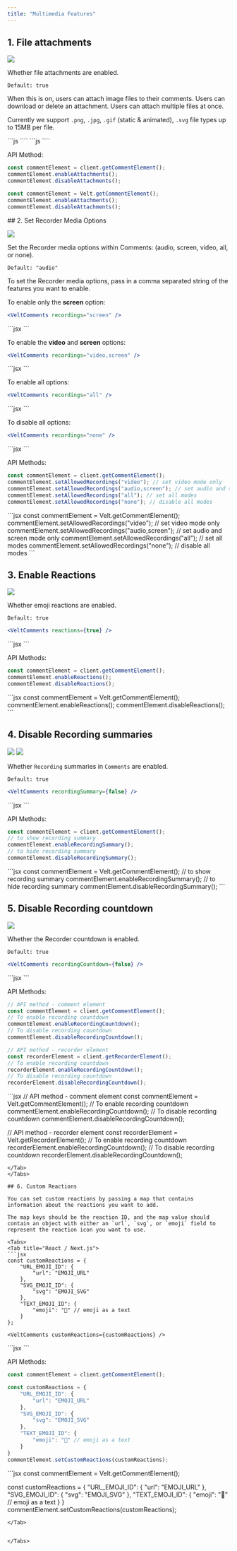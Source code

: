 ```yaml
---
title: "Multimedia Features"
---
```





## 1. File attachments

![](/images/file-attachment.png)

Whether file attachments are enabled.

`Default: true`

When this is on, users can attach image files to their comments. Users can download or delete an attachment. Users can attach multiple files at once.

Currently we support `.png`, `.jpg`, `.gif` (static & animated), `.svg` file types up to 15MB per file.

<Tabs>
<Tab title="React / Next.js">
```js
<VeltComments attachments={true} />
````
</Tab>

<Tab title="Other Frameworks">
```js
<velt-comments attachments="true"></velt-comments>
````
</Tab>

</Tabs>

API Method:
<Tabs>
<Tab title="React / Next.js">
```jsx
const commentElement = client.getCommentElement();
commentElement.enableAttachments();
commentElement.disableAttachments();
```
</Tab>

<Tab title="Other Frameworks">

```jsx
const commentElement = Velt.getCommentElement();
commentElement.enableAttachments();
commentElement.disableAttachments();
```
</Tab>

</Tabs>
## 2. Set Recorder Media Options

![](/images/recorder.png)

Set the Recorder media options within Comments: (audio, screen, video, all, or none).

`Default: "audio"`

To set the Recorder media options, pass in a comma separated string of the features you want to enable. 


To enable only the **screen** option:
<Tabs>
<Tab title="React / Next.js">
```jsx
<VeltComments recordings="screen" />
```
</Tab>

<Tab title="Other Frameworks">
```jsx
<velt-comments recordings="screen"></velt-comments>
```

</Tab>
</Tabs>


To enable the **video** and **screen** options:
<Tabs>
<Tab title="React / Next.js">
```jsx
<VeltComments recordings="video,screen" />
```
</Tab>

<Tab title="Other Frameworks">
```jsx
<velt-comments recordings="video,screen"></velt-comments>
```
</Tab>
</Tabs>


To enable all options:
<Tabs>
<Tab title="React / Next.js">
```jsx
<VeltComments recordings="all" />
```
</Tab>

<Tab title="Other Frameworks">
```jsx
<velt-comments recordings="all"></velt-comments>
```
</Tab>
</Tabs>


To disable all options:
<Tabs>
<Tab title="React / Next.js">
```jsx
<VeltComments recordings="none" />
```
</Tab>

<Tab title="Other Frameworks">
```jsx
<velt-comments recordings="none"></velt-comments>
```
</Tab>
</Tabs>


API Methods:
<Tabs>
<Tab title="React / Next.js">
```jsx
const commentElement = client.getCommentElement();
commentElement.setAllowedRecordings("video"); // set video mode only
commentElement.setAllowedRecordings("audio,screen"); // set audio and screen mode only
commentElement.setAllowedRecordings("all"); // set all modes
commentElement.setAllowedRecordings("none"); // disable all modes
```
</Tab>

<Tab title="Other Frameworks">
```jsx
const commentElement = Velt.getCommentElement();
commentElement.setAllowedRecordings("video"); // set video mode only
commentElement.setAllowedRecordings("audio,screen"); // set audio and screen mode only
commentElement.setAllowedRecordings("all"); // set all modes
commentElement.setAllowedRecordings("none"); // disable all modes
```
</Tab>
</Tabs>



## 3. Enable Reactions
![](/images/reactions.png)

Whether emoji reactions are enabled.

`Default: true`
<Tabs>
<Tab title="React / Next.js">
```jsx
<VeltComments reactions={true} />
```
</Tab>

<Tab title="Other Frameworks">
```jsx
<velt-comments reactions="true"></velt-comments>
```

</Tab>
</Tabs>


API Methods:
<Tabs>
<Tab title="React / Next.js">
```jsx
const commentElement = client.getCommentElement();
commentElement.enableReactions();
commentElement.disableReactions();
```
</Tab>

<Tab title="Other Frameworks">
```jsx
const commentElement = Velt.getCommentElement();
commentElement.enableReactions();
commentElement.disableReactions();
```
</Tab>
</Tabs>



## 4. Disable Recording summaries

![](/images/transcript-comment.png)
![](/images/transcript-summary.png)


Whether `Recording` summaries in `Comments` are enabled.

`Default: true`
<Tabs>
<Tab title="React / Next.js">
```jsx
<VeltComments recordingSummary={false} />
```
</Tab>

<Tab title="Other Frameworks">
```jsx
<velt-comments recording-summary="false"></velt-comments>
```

</Tab>


</Tabs>


API Methods:
<Tabs>
<Tab title="React / Next.js">
```jsx
const commentElement = client.getCommentElement();
// to show recording summary
commentElement.enableRecordingSummary();
// to hide recording summary
commentElement.disableRecordingSummary();
```
</Tab>
<Tab title="Other Frameworks">
```jsx
const commentElement = Velt.getCommentElement();
// to show recording summary
commentElement.enableRecordingSummary();
// to hide recording summary
commentElement.disableRecordingSummary();
```
</Tab>


</Tabs>


## 5. Disable Recording countdown
![](/gifs/recording-countdown.gif)

Whether the Recorder countdown is enabled.

`Default: true`
<Tabs>
<Tab title="React / Next.js">
```jsx
<VeltComments recordingCountdown={false} />
```
</Tab>

<Tab title="Other Frameworks">
```jsx
<velt-comments recording-countdown="false"></velt-comments>
```

</Tab>


</Tabs>


API Methods:
<Tabs>
<Tab title="React / Next.js">

```jsx
// API method - comment element
const commentElement = client.getCommentElement();
// To enable recording countdown
commentElement.enableRecordingCountdown();
// To disable recording countdown
commentElement.disableRecordingCountdown();

// API method - recorder element
const recorderElement = client.getRecorderElement();
// To enable recording countdown
recorderElement.enableRecordingCountdown();
// To disable recording countdown
recorderElement.disableRecordingCountdown();
```
</Tab>

<Tab title="Other Frameworks">
```jsx
// API method - comment element
const commentElement = Velt.getCommentElement();
// To enable recording countdown
commentElement.enableRecordingCountdown();
// To disable recording countdown
commentElement.disableRecordingCountdown();

// API method - recorder element
const recorderElement = Velt.getRecorderElement();
// To enable recording countdown
recorderElement.enableRecordingCountdown();
// To disable recording countdown
recorderElement.disableRecordingCountdown();
```
</Tab>
</Tabs>

## 6. Custom Reactions

You can set custom reactions by passing a map that contains information about the reactions you want to add.

The map keys should be the reaction ID, and the map value should contain an object with either an `url`, `svg`, or `emoji` field to represent the reaction icon you want to use.

<Tabs>
<Tab title="React / Next.js">
```jsx
const customReactions = {
    "URL_EMOJI_ID": {
        "url": "EMOJI_URL"
    },
    "SVG_EMOJI_ID": {
        "svg": "EMOJI_SVG"
    },
    "TEXT_EMOJI_ID": {
        "emoji": "🤣" // emoji as a text
    }
};

<VeltComments customReactions={customReactions} />
```
</Tab>

<Tab title="Other Frameworks">
```jsx
<velt-comments
  custom-reactions='{"fire_url":{"url":"https://em-content.zobj.net/source/apple/391/fire_1f525.png"},"svg_face":{"svg":"EMOJI_SVG"},"text_emoji":{"emoji":"🤣"}}'>
</velt-comments>
```
</Tab>


</Tabs>


API Methods:
<Tabs>
<Tab title="React / Next.js">
```jsx
const commentElement = client.getCommentElement();

const customReactions = {
    "URL_EMOJI_ID": {
        "url": "EMOJI_URL"
    },
    "SVG_EMOJI_ID": {
        "svg": "EMOJI_SVG"
    },
    "TEXT_EMOJI_ID": {
        "emoji": "🤣" // emoji as a text
    }
}
commentElement.setCustomReactions(customReactions);
```
</Tab>
<Tab title="Other Frameworks">
```jsx
const commentElement = Velt.getCommentElement();

const customReactions = {
    "URL_EMOJI_ID": {
        "url": "EMOJI_URL"
    },
    "SVG_EMOJI_ID": {
        "svg": "EMOJI_SVG"
    },
    "TEXT_EMOJI_ID": {
        "emoji": "🤣" // emoji as a text
    }
}
commentElement.setCustomReactions(customReactions);
```
</Tab>


</Tabs>